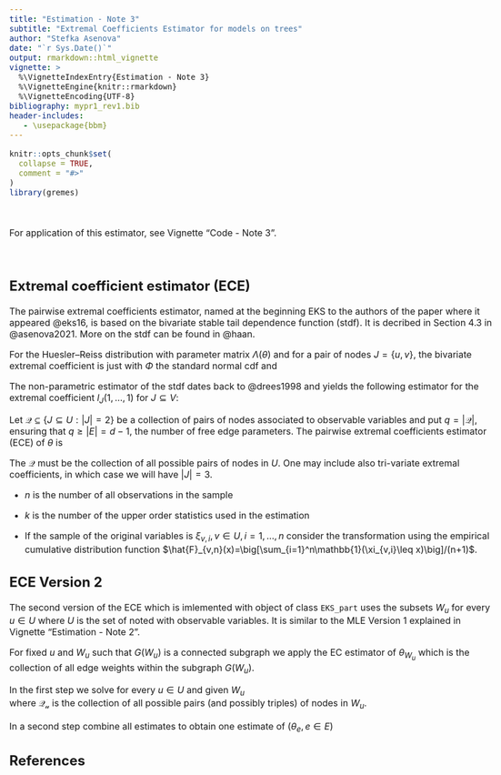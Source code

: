 ```yaml
---
title: "Estimation - Note 3"
subtitle: "Extremal Coefficients Estimator for models on trees"
author: "Stefka Asenova"
date: "`r Sys.Date()`"
output: rmarkdown::html_vignette
vignette: >
  %\VignetteIndexEntry{Estimation - Note 3}
  %\VignetteEngine{knitr::rmarkdown}
  %\VignetteEncoding{UTF-8}
bibliography: mypr1_rev1.bib
header-includes:
   - \usepackage{bbm}
---
```


<style type="text/css">
  body{
  font-size: 12pt;
  max-width: 1000px;
  margin-left: auto;
  margin-right: auto;
}
</style>



```r
knitr::opts_chunk$set(
  collapse = TRUE,
  comment = "#>"
)
library(gremes)

```


<br>

For application of this estimator, see Vignette "Code - Note 3".

<br>

## Extremal coefficient estimator (ECE)

The pairwise extremal coefficients estimator, named at the beginning EKS to the authors of the paper where it appeared @eks16, is based on the bivariate stable tail dependence function (stdf). It is decribed in Section 4.3 in  @asenova2021. More on the stdf can be found in @haan.

For the Huesler--Reiss distribution with parameter matrix $\Lambda(\theta)$ and for a pair of nodes $J = \{u, v\}$, the bivariate extremal coefficient is just 
\begin{equation}
l_J(1, 1) = 2 \Phi(\lambda_{uv}(\theta)),
\end{equation}
with $\Phi$ the standard normal cdf and 
\begin{equation} 
	\big(\Lambda(\theta)\big)_{ij}
	= \lambda^2_{ij}(\theta)
	= \frac{1}{4}\sum_{e \in p(i,j)} \theta_e^2\, , \qquad i,j\in V, \ i \ne j, e\in E.
\end{equation}

The non-parametric estimator of the stdf dates back to @drees1998 and yields the following estimator for the extremal coefficient $l_J(1, \ldots, 1)$ for $J \subseteq V$:
\begin{equation} 
\label{eqn:lJkn}
  \hat{l}_{J;n,k}(1,\ldots,1)
  =
  \frac{1}{k}\sum_{i=1}^n
  \mathbb{1}\left( \max_{j \in J} n\hat{F}_{j,n}(\xi_{j,i}) >n+1/2-k \right).
\end{equation}

Let $\mathcal{Q} \subseteq \{ J \subseteq U : |J| = 2 \}$ be a collection of pairs of nodes associated to observable variables and put $q = |\mathcal{Q}|$, ensuring that $q \ge |E| = d-1$, the number of free edge parameters. The pairwise extremal coefficients estimator (ECE) of $\theta$ is
\begin{equation} 
\label{eqn:ECE}
	\hat{\theta}^{\mathrm{ECE}}_{n,k}
	=
	\arg\min_{\theta \in (0,\infty)^{|E|}}
	\sum_{J \in \mathcal{Q}} \left( \hat{l}_{J;n,k}(1,1) - l_J(1, 1;\theta) \right)^2.
\end{equation}    

The $\mathcal{Q}$ must be the collection of all possible pairs of nodes in $U$. One may include also tri-variate extremal coefficients, in which case we will have $|J|=3$.


- $n$ is the number of all observations in the sample

- $k$ is the number of the upper order statistics used in the estimation

- If the sample of the original variables is $\xi_{v,i}, v\in U, i=1,\ldots, n$ consider the transformation using the empirical cumulative distribution function $\hat{F}_{v,n}(x)=\big[\sum_{i=1}^n\mathbb{1}(\xi_{v,i}\leq x)\big]/(n+1)$.

## ECE Version 2  

The second version of the ECE which is imlemented with object of class `EKS_part` uses the subsets $W_u$ for every $u\in U$ where $U$ is the set of noted with observable variables. It is similar to the MLE Version 1 explained in Vignette "Estimation - Note 2".

For fixed $u$ and $W_u$ such that $G(W_u)$ is a connected subgraph we apply the EC estimator of $\theta_{W_u}$ which is the collection of all edge weights within the subgraph $G(W_u)$. 

In the first step we solve for every $u\in U$ and given $W_u$
\begin{equation}
	\hat{\theta}_{W_u,n,k}
	=
	\arg\min_{\theta \in (0,\infty)^{|W_u|-1}}
	\sum_{J \in \mathcal{Q_u}} \left( \hat{l}_{J;n,k}(1,1) - l_J(1, 1;\theta) \right)^2.
\end{equation}    
where $\mathcal{Q_u}$ is the collection of all possible pairs (and possibly triples) of nodes in $W_u$. 

In a second step combine all estimates to obtain one estimate of $(\theta_e, e\in E)$

\begin{equation} 
    \hat{\theta}^{\mathrm{ECEp}}_{k,n}
    =
    \min_{\theta\in [0,\infty)^{|E|}}
    \sum_{u\in U}\sum_{e\in E}(\hat{\theta}_{e,W_u}-\theta_{e})^2.
    \end{equation}

## References
